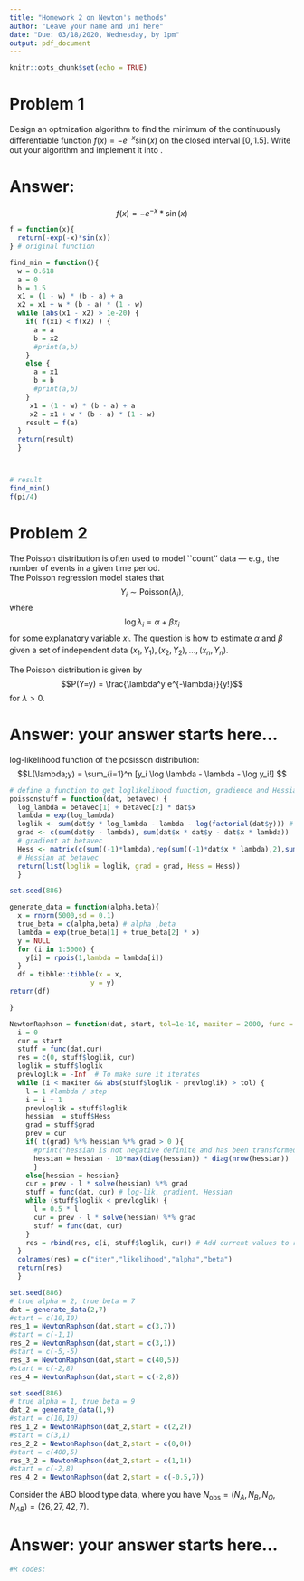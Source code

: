 ```yaml
---
title: "Homework 2 on Newton's methods"
author: "Leave your name and uni here"
date: "Due: 03/18/2020, Wednesday, by 1pm"
output: pdf_document
---
```


```r
knitr::opts_chunk$set(echo = TRUE)
```

# Problem 1
Design an optmization algorithm to find the minimum of the continuously differentiable function $f(x) =-e^{-x}\sin(x)$ on the closed interval $[0,1.5]$. Write out your algorithm and implement it into \textbf{R}.


# Answer: 
$$
f(x) = -e^{-x}*\sin(x)
$$

```r
f = function(x){
  return(-exp(-x)*sin(x))
} # original function

find_min = function(){
  w = 0.618
  a = 0
  b = 1.5
  x1 = (1 - w) * (b - a) + a
  x2 = x1 + w * (b - a) * (1 - w)
  while (abs(x1 - x2) > 1e-20) {
    if( f(x1) < f(x2) ) {
      a = a
      b = x2
      #print(a,b)
    }
    else {
      a = x1
      b = b
      #print(a,b)
    }
     x1 = (1 - w) * (b - a) + a
     x2 = x1 + w * (b - a) * (1 - w)
    result = f(a)
  }
  return(result)
  }



# result
find_min() 
f(pi/4)

```

# Problem 2
The Poisson distribution is often used to model ``count'' data ---
e.g., the number of events in a given time period.  
The Poisson regression model states that
$$Y_i \sim \textrm{Poisson}(\lambda_i),$$
where
$$\log \lambda_i = \alpha + \beta x_i $$
 for some explanatory variable
$x_i$.  The question is how to estimate $\alpha$ and $\beta$ given a
set of independent data $(x_1, Y_1), (x_2, Y_2), \ldots, (x_n, Y_n)$.
\begin{enumerate}
\item Modify the Newton-Raphson function from the class notes to include
a step-halving step.
\item Further modify this function to ensure that the direction of the
step is an ascent direction.   (If it is not, the program should take appropriate
action.)
\item Write code to apply the resulting modified Newton-Raphson function
to compute maximum likelihood estimates for $\alpha$ and $\beta$
in the Poisson regression setting.
\end{enumerate}

\vskip 5mm
\noindent
The Poisson distribution is given by
$$P(Y=y) = \frac{\lambda^y e^{-\lambda}}{y!}$$
for $\lambda > 0$. 


# Answer: your answer starts here...
log-likelihood function of the posisson distribution:
$$L(\lambda;y) = \sum_{i=1}^n [y_i \log \lambda - \lambda - \log y_i!] $$

```r
# define a function to get loglikelihood function, gradience and Hessian matrix
poissonstuff = function(dat, betavec) {
  log_lambda = betavec[1] + betavec[2] * dat$x
  lambda = exp(log_lambda)
  loglik <- sum(dat$y * log_lambda - lambda - log(factorial(dat$y))) # Log-likelihood at betavec
  grad <- c(sum(dat$y - lambda), sum(dat$x * dat$y - dat$x * lambda))
  # gradient at betavec
  Hess <- matrix(c(sum((-1)*lambda),rep(sum((-1)*dat$x * lambda),2),sum(((-1)*dat$x^2 * lambda))), ncol = 2)
  # Hessian at betavec
  return(list(loglik = loglik, grad = grad, Hess = Hess))
  }

```

```r
set.seed(886)

generate_data = function(alpha,beta){
  x = rnorm(5000,sd = 0.1)
  true_beta = c(alpha,beta) # alpha ,beta
  lambda = exp(true_beta[1] + true_beta[2] * x)
  y = NULL
  for (i in 1:5000) {
    y[i] = rpois(1,lambda = lambda[i])
  }
  df = tibble::tibble(x = x,
                    y = y)
return(df)

}

```


```r
NewtonRaphson = function(dat, start, tol=1e-10, maxiter = 2000, func = poissonstuff) {
  i = 0
  cur = start
  stuff = func(dat,cur)
  res = c(0, stuff$loglik, cur)
  loglik = stuff$loglik
  prevloglik = -Inf  # To make sure it iterates
  while (i < maxiter && abs(stuff$loglik - prevloglik) > tol) {
    l = 1 #lambda / step
    i = i + 1
    prevloglik = stuff$loglik
    hessian  = stuff$Hess
    grad = stuff$grad
    prev = cur
    if( t(grad) %*% hessian %*% grad > 0 ){
      #print("hessian is not negative definite and has been transformed")
      hessian = hessian - 10*max(diag(hessian)) * diag(nrow(hessian))
      }
    else{hessian = hessian}
    cur = prev - l * solve(hessian) %*% grad
    stuff = func(dat, cur) # log-lik, gradient, Hessian
    while (stuff$loglik < prevloglik) {
      l = 0.5 * l
      cur = prev - l * solve(hessian) %*% grad
      stuff = func(dat, cur)
    }
    res = rbind(res, c(i, stuff$loglik, cur)) # Add current values to results matrix
  }
  colnames(res) = c("iter","likelihood","alpha","beta")
  return(res)
  }
```


```r
set.seed(886)
# true alpha = 2, true beta = 7
dat = generate_data(2,7)
#start = c(10,10)
res_1 = NewtonRaphson(dat,start = c(3,7))
#start = c(-1,1)
res_2 = NewtonRaphson(dat,start = c(3,1))
#start = c(-5,-5)
res_3 = NewtonRaphson(dat,start = c(40,5))
#start = c(-2,8)
res_4 = NewtonRaphson(dat,start = c(-2,8))

set.seed(886)
# true alpha = 1, true beta = 9
dat_2 = generate_data(1,9)
#start = c(10,10)
res_1_2 = NewtonRaphson(dat_2,start = c(2,2))
#start = c(3,1)
res_2_2 = NewtonRaphson(dat_2,start = c(0,0))
#start = c(400,5)
res_3_2 = NewtonRaphson(dat_2,start = c(1,1))
#start = c(-2,8)
res_4_2 = NewtonRaphson(dat_2,start = c(-0.5,7))
```

\paragraph{problem 3}

\vskip 10pt
Consider the ABO blood type data, where you have $N_{\mbox{obs}} = (N_A,N_B,N_O,N_{AB}) = ( 26, 27, 42, 7)$.

\begin{itemize}
\item design an EM algorithm to estimate  the allele frequencies, $P_A$, $P_B$ and $P_O$; and 

\item Implement your algorithms in R, and present your results..
\end{itemize}

# Answer: your answer starts here...

```r
#R codes: 
```

